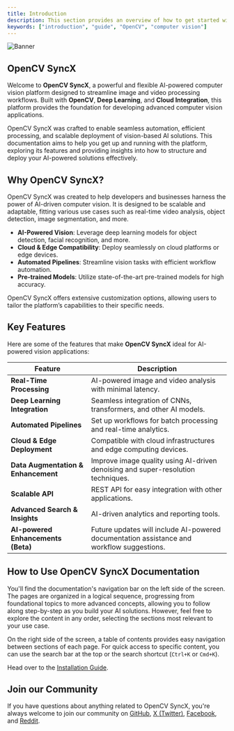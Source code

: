 ```yaml
---
title: Introduction
description: This section provides an overview of how to get started with OpenCV SyncX, an AI-powered computer vision platform.
keywords: ["introduction", "guide", "OpenCV", "computer vision"]
---
```


![Banner](/images/opencv-banner.png "OpenCV SyncX")

## OpenCV SyncX

Welcome to **OpenCV SyncX**, a powerful and flexible AI-powered computer vision platform designed to streamline image and video processing workflows. Built with **OpenCV**, **Deep Learning**, and **Cloud Integration**, this platform provides the foundation for developing advanced computer vision applications.

OpenCV SyncX was crafted to enable seamless automation, efficient processing, and scalable deployment of vision-based AI solutions. This documentation aims to help you get up and running with the platform, exploring its features and providing insights into how to structure and deploy your AI-powered solutions effectively.

<CardGrid>
  <Card
    subtitle="Instructions"
    title="Installation"
    description="Get started with OpenCV SyncX using our quick start installation guide."
    href="/docs/introduction/installation"
  />
  <Card
    subtitle="Setup"
    title="Configuration"
    description="Setting up OpenCV SyncX for optimized performance and AI model deployment."
    href="/docs/introduction/setup"
  />
  <Card
    subtitle="Support"
    title="OpenCV Community"
    description="Join the OpenCV AI and Computer Vision community."
    href="https://www.opencv.org/community"
    external={true}
  />
</CardGrid>

## Why OpenCV SyncX?

OpenCV SyncX was created to help developers and businesses harness the power of AI-driven computer vision. It is designed to be scalable and adaptable, fitting various use cases such as real-time video analysis, object detection, image segmentation, and more.

- **AI-Powered Vision**: Leverage deep learning models for object detection, facial recognition, and more.
- **Cloud & Edge Compatibility**: Deploy seamlessly on cloud platforms or edge devices.
- **Automated Pipelines**: Streamline vision tasks with efficient workflow automation.
- **Pre-trained Models**: Utilize state-of-the-art pre-trained models for high accuracy.

OpenCV SyncX offers extensive customization options, allowing users to tailor the platform’s capabilities to their specific needs.

## Key Features

Here are some of the features that make **OpenCV SyncX** ideal for AI-powered vision applications:

| Feature                              | Description                                                                                                     |
| ------------------------------------ | --------------------------------------------------------------------------------------------------------------- |
| **Real-Time Processing**            | AI-powered image and video analysis with minimal latency.                                                       |
| **Deep Learning Integration**       | Seamless integration of CNNs, transformers, and other AI models.                                                |
| **Automated Pipelines**             | Set up workflows for batch processing and real-time analytics.                                                  |
| **Cloud & Edge Deployment**         | Compatible with cloud infrastructures and edge computing devices.                                                |
| **Data Augmentation & Enhancement** | Improve image quality using AI-driven denoising and super-resolution techniques.                                |
| **Scalable API**                     | REST API for easy integration with other applications.                                                          |
| **Advanced Search & Insights**       | AI-driven analytics and reporting tools.                                                                       |
| **AI-powered Enhancements (Beta)**   | Future updates will include AI-powered documentation assistance and workflow suggestions.                        |

## How to Use OpenCV SyncX Documentation

You'll find the documentation's navigation bar on the left side of the screen. The pages are organized in a logical sequence, progressing from foundational topics to more advanced concepts, allowing you to follow along step-by-step as you build your AI solutions. However, feel free to explore the content in any order, selecting the sections most relevant to your use case.

On the right side of the screen, a table of contents provides easy navigation between sections of each page. For quick access to specific content, you can use the search bar at the top or the search shortcut (`Ctrl+K` or `Cmd+K`).

Head over to the [Installation Guide](/docs/introduction/installation).

## Join our Community

If you have questions about anything related to OpenCV SyncX, you're always welcome to join our community on [GitHub](https://github.com/opencv/opencv), [X (Twitter)](https://x.com/opencv), [Facebook](https://www.facebook.com/opencvlibrary), and [Reddit](https://www.reddit.com/r/computervision/).
